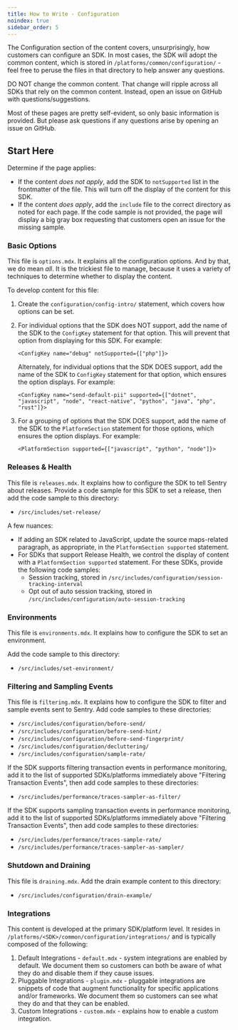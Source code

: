 ```yaml
---
title: How to Write - Configuration
noindex: true
sidebar_order: 5
---
```


The Configuration section of the content covers, unsurprisingly, how customers can configure an SDK. In most cases, the SDK will adopt the common content, which is stored in `/platforms/common/configuration/` - feel free to peruse the files in that directory to help answer any questions.

<Alert >

DO NOT change the common content. That change will ripple across all SDKs that rely on the common content. Instead, open an issue on  GitHub with questions/suggestions.

</Alert >

Most of these pages are pretty self-evident, so only basic information is provided. But please ask questions if any questions arise by opening an issue on GitHub.

## Start Here

Determine if the page applies:

- If the content *does not apply*, add the SDK to `notSupported` list in the frontmatter of the file. This will turn off the display of the content for this SDK.
- If the content *does apply*, add the `include` file to the correct directory as noted for each page. If the code sample is not provided, the page will display a big gray box requesting that customers open an issue for the missing sample.

### Basic Options

This file is `options.mdx`. It explains all the configuration options. And by that, we do mean *all*. It is the trickiest file to manage, because it uses a variety of techniques to determine whether to display the content.

To develop content for this file:

1. Create the `configuration/config-intro/` statement, which covers how options can be set.
2. For individual options that the SDK does NOT support, add the name of the SDK to the `ConfigKey` statement for that option. This will prevent that option from displaying for this SDK. For example:

    `<ConfigKey name="debug" notSupported={["php"]}>`

    Alternately, for individual options that the SDK DOES support, add the name of the SDK to `ConfigKey` statement for that option, which ensures the option displays. For example:

    `<ConfigKey name="send-default-pii" supported={["dotnet", "javascript", "node", "react-native", "python", "java", "php", "rust"]}>`

3. For a grouping of options that the SDK DOES support, add the name of the SDK to the `PlatformSection` statement for those options, which ensures the option displays. For example:

    `<PlatformSection supported={["javascript", "python", "node"]}>`

### Releases & Health

This file is `releases.mdx`. It explains how to configure the SDK to tell Sentry about releases. Provide a code sample for this SDK to set a release, then add the code sample to this directory:

- `/src/includes/set-release/`

A few nuances:

- If adding an SDK related to JavaScript, update the source maps-related paragraph, as appropriate, in the `PlatformSection supported` statement.
- For SDKs that support Release Health, we control the display of content with a `PlatformSection supported` statement. For these SDKs, provide the following code samples:
    - Session tracking, stored in `/src/includes/configuration/session-tracking-interval`
    - Opt out of auto session tracking, stored in `/src/includes/configuration/auto-session-tracking`

### Environments

This file is `environments.mdx`. It explains how to configure the SDK to set an environment.

Add the code sample to this directory:

- `/src/includes/set-environment/`

### Filtering and Sampling Events

This file is `filtering.mdx`. It explains how to configure the SDK to filter and sample events sent to Sentry. Add code samples to these directories:

- `/src/includes/configuration/before-send/`
- `/src/includes/configuration/before-send-hint/`
- `/src/includes/configuration/before-send-fingerprint/`
- `/src/includes/configuration/decluttering/`
- `/src/includes/configuration/sample-rate/`

If the SDK supports filtering transaction events in performance monitoring, add it to the list of supported SDKs/platforms immediately above "Filtering Transaction Events", then add code samples to these directories:

- `/src/includes/performance/traces-sampler-as-filter/`

If the SDK supports sampling transaction events in performance monitoring, add it to the list of supported SDKs/platforms immediately above "Filtering Transaction Events", then add code samples to these directories:

- `/src/includes/performance/traces-sample-rate/`
- `/src/includes/performance/traces-sampler-as-sampler/`

### Shutdown and Draining

This file is `draining.mdx`. Add the drain example content to this directory:

- `/src/includes/configuration/drain-example/`

### Integrations

This content is developed at the primary SDK/platform level. It resides in `/platforms/<SDK>/common/configuration/integrations/` and is typically composed of the following:

1. Default Integrations - `default.mdx` - system integrations are enabled by default. We document them so customers can both be aware of what they do and disable them if they cause issues.
2. Pluggable Integrations - `plugin.mdx` - pluggable integrations are snippets of code that augment functionality for specific applications and/or frameworks. We document them so customers can see what they do and that they can be enabled.
3. Custom Integrations - `custom.mdx` - explains how to enable a custom integration.
